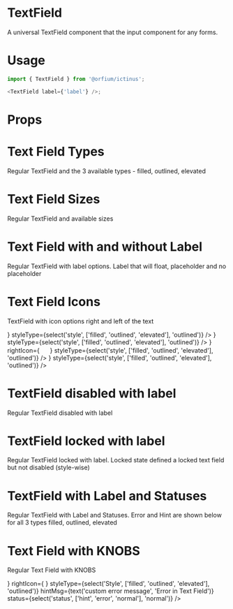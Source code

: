 
<Meta title="Design System/TextField" component={TextField} />

# TextField

A universal TextField component that the input component for any forms.

# Usage

```js
import { TextField } from '@orfium/ictinus';

<TextField label={'label'} />;
```

# Props

<Props of={TextField} />

# Text Field Types

Regular TextField and the 3 available types - filled, outlined, elevated

<Preview>
  <Story name="Text Field Types">
    <Stack>
      <TextField label={'Label'} size={'md'} styleType={'filled'} />
      <TextField label={'Label'} size={'md'} styleType={'outlined'} />
      <TextField label={'Label'} size={'md'} styleType={'elevated'} />
    </Stack>
  </Story>
</Preview>

# Text Field Sizes

Regular TextField and available sizes

<Preview>
  <Story name="Text Field Sizes">
    <Stack>
      <TextField label={'Label'} size={'md'} styleType={'outlined'} />
      <TextField label={'Label'} size={'sm'} styleType={'outlined'} />
    </Stack>
  </Story>
</Preview>

# Text Field with and without Label

Regular TextField with label options. Label that will float, placeholder and no placeholder

<Preview>
  <Story name="Text Field with Label">
    <Stack>
      <TextField label={'Label'} size={'md'} styleType={'outlined'} />
      <TextField placeholder={'Label'} size={'md'} styleType={'outlined'} />
      <TextField size={'md'} styleType={'outlined'} />
    </Stack>
  </Story>
</Preview>

# Text Field Icons

TextField with icon options right and left of the text

<Preview>
  <Story name="Text Field with Placeholder, icon and size">
    <Stack>
      <TextField
        size={select('size', ['md', 'sm'], 'md')}
        label={'Label'}
        leftIcon={
          <img
            style={{ background: 'red' }}
            src="https://brandmark.io/logo-rank/random/pepsi.png"
            width="16"
            height="16"
          />
        }
        styleType={select('style', ['filled', 'outlined', 'elevated'], 'outlined')}
      />
      <TextField
        size={select('size', ['md', 'sm'], 'md')}
        label={'Label'}
        rightIcon={
          <img
            style={{ background: 'red' }}
            src="https://brandmark.io/logo-rank/random/pepsi.png"
            width="16"
            height="16"
          />
        }
        styleType={select('style', ['filled', 'outlined', 'elevated'], 'outlined')}
      />
      <TextField
        size={select('size', ['md', 'sm'], 'md')}
        label={'Label'}
        leftIcon={
          <img
            style={{ background: 'red' }}
            src="https://brandmark.io/logo-rank/random/pepsi.png"
            width="16"
            height="16"
          />
        }
        rightIcon={
          <img
            style={{ background: 'red' }}
            src="https://brandmark.io/logo-rank/random/pepsi.png"
            width="16"
            height="16"
          />
        }
        styleType={select('style', ['filled', 'outlined', 'elevated'], 'outlined')}
      />
      <TextField
        size={select('size', ['md', 'sm'], 'md')}
        label={'Label'}
        rightIcon={
          <Loader type={'dots'} />
        }
        styleType={select('style', ['filled', 'outlined', 'elevated'], 'outlined')}
      />
    </Stack>
  </Story>
</Preview>

# TextField disabled with label

Regular TextField disabled with label

<Preview>
  <Story name="TextField disabled with label">
    <Stack>
      <TextField disabled label={'Label'} size={'md'} styleType={'filled'} />
      <TextField disabled label={'Label'} size={'md'} styleType={'outlined'} />
      <TextField disabled label={'Label'} size={'md'} styleType={'elevated'} />
    </Stack>
  </Story>
</Preview>

# TextField locked with label

Regular TextField locked with label. Locked state defined a locked text field but not disabled (style-wise)

<Preview>
  <Story name="TextField locked with label">
    <Stack>
      <Stack>
        <TextField locked label={'Label'} size={'md'} styleType={'filled'} />
        <TextField locked label={'Label'} size={'md'} styleType={'outlined'} />
        <TextField locked label={'Label'} size={'md'} styleType={'elevated'} />
      </Stack>
      <Stack>
        <TextField locked label={'Label'} size={'sm'} styleType={'filled'} />
        <TextField locked label={'Label'} size={'sm'} styleType={'outlined'} />
        <TextField locked label={'Label'} size={'sm'} styleType={'elevated'} />
      </Stack>
    </Stack>
  </Story>
</Preview>

# TextField with Label and Statuses

Regular TextField with Label and Statuses. Error and Hint are shown below for all 3 types filled, outlined, elevated

<Preview>
  <Story name="TextField with label and statuses" parameters={{ decorators: [withKnobs] }}>
    <Stack>
      <Stack>
        <TextField
          hintMsg={text('custom error message', 'Error in Text Field')}
          label={'Label'}
          status={'error'}
          styleType={'filled'}
        />
        <TextField
          hintMsg={text('custom error message', 'Error in Text Field')}
          label={'Label'}
          status={'error'}
          styleType={'outlined'}
        />
        <TextField
          hintMsg={text('custom error message', 'Error in Text Field')}
          label={'Label'}
          status={'error'}
          styleType={'elevated'}
        />
        <div style={{ width: '200px' }}>
          <TextField
            hintMsg={
              'Big Error Message for fixed width TextField to see icon alignment: Error Error Error Error Error Error Error Error Error Error Error'
            }
            label={'Label'}
            status={'error'}
            styleType={'filled'}
          />
        </div>
      </Stack>
      <Stack>
        <TextField
          hintMsg={text('custom error message', 'Error in Text Field')}
          label={'Label'}
          status={'hint'}
          styleType={'filled'}
        />
        <TextField
          hintMsg={text('custom error message', 'Error in Text Field')}
          label={'Label'}
          status={'hint'}
          styleType={'outlined'}
        />
        <TextField
          hintMsg={text('custom error message', 'Error in Text Field')}
          label={'Label'}
          status={'hint'}
          styleType={'elevated'}
        />
        <div style={{ width: '200px' }}>
          <TextField
            hintMsg={
              'Big Hint Message for fixed width TextField to see icon alignment: Hint Hint Hint Hint Hint Hint Hint Hint Hint Hint'
            }
            label={'Label'}
            status={'hint'}
            styleType={'filled'}
          />
        </div>
      </Stack>
    </Stack>
  </Story>
</Preview>

# Text Field with KNOBS

Regular Text Field with KNOBS

<Preview>
  <Story name="Text Field with KNOBS" parameters={{ decorators: [withKnobs] }}>
    <Stack>
      <TextField
        label={text('Label', 'Label')}
        size={select('Size', ['md', 'sm'], 'md')}
        lean={boolean('Lean version', false)}
        locked={boolean('Locked', false)}
        disabled={boolean('Disabled', false)}
        leftIcon={select('LeftIcon', ['', ...Object.keys(iconSelector)], 'calendarEmpty')}
        rightIcon={select('RightIcon', ['', ...Object.keys(iconSelector)], 'info')}
        styleType={select('Style', ['filled', 'outlined', 'elevated'], 'outlined')}
        hintMsg={text('custom error message', 'Error in Text Field')}
        status={select('status', ['hint', 'error', 'normal'], 'normal')}
      />
      <TextField
        label={text('Label', 'Label')}
        size={select('Size', ['md', 'sm'], 'md')}
        lean={boolean('Lean version', false)}
        locked={boolean('Locked', false)}
        disabled={boolean('Disabled', false)}
        leftIcon={
          <Icon
            name={select('LeftIcon', ['', ...Object.keys(iconSelector)], 'calendarEmpty')}
            size={24}
            color={'#f5781b'}
          />
        }
        rightIcon={
          <Icon
            name={select('RightIcon', ['', ...Object.keys(iconSelector)], 'info')}
            size={24}
            color={'#f5781b'}
          />
        }
        styleType={select('Style', ['filled', 'outlined', 'elevated'], 'outlined')}
        hintMsg={text('custom error message', 'Error in Text Field')}
        status={select('status', ['hint', 'error', 'normal'], 'normal')}
      />
    </Stack>
  </Story>
</Preview>
